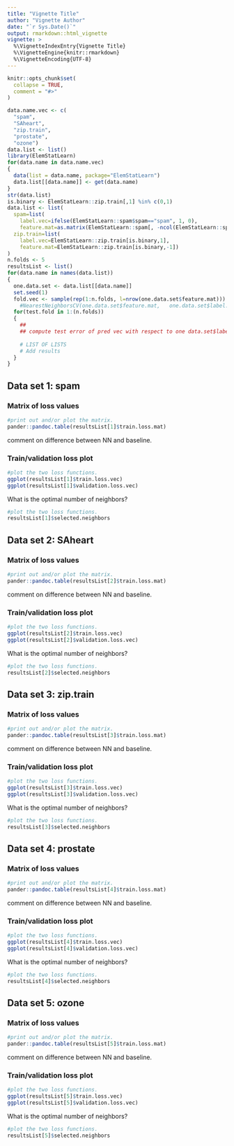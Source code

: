 ---
title: "Vignette Title"
author: "Vignette Author"
date: "`r Sys.Date()`"
output: rmarkdown::html_vignette
vignette: >
  %\VignetteIndexEntry{Vignette Title}
  %\VignetteEngine{knitr::rmarkdown}
  %\VignetteEncoding{UTF-8}
---

```{r setup, include = FALSE}
knitr::opts_chunk$set(
  collapse = TRUE,
  comment = "#>"
)
```


```{r data}
data.name.vec <- c(
  "spam",
  "SAheart",
  "zip.train",
  "prostate",
  "ozone")
data.list <- list()
library(ElemStatLearn)
for(data.name in data.name.vec)
{
  data(list = data.name, package="ElemStatLearn")
  data.list[[data.name]] <- get(data.name)
}
str(data.list)
is.binary <- ElemStatLearn::zip.train[,1] %in% c(0,1)
data.list <- list(
  spam=list(
    label.vec=ifelse(ElemStatLearn::spam$spam=="spam", 1, 0),
    feature.mat=as.matrix(ElemStatLearn::spam[, -ncol(ElemStatLearn::spam)])),
  zip.train=list(
    label.vec=ElemStatLearn::zip.train[is.binary,1],
    feature.mat=ElemStatLearn::zip.train[is.binary,-1])
)
n.folds <- 5
resultsList <- list()
for(data.name in names(data.list))
{
  one.data.set <- data.list[[data.name]]
  set.seed(1)
  fold.vec <- sample(rep(1:n.folds, l=nrow(one.data.set$feature.mat)))
    #NearestNeighborsCV(one.data.set$feature.mat,   one.data.set$label.vec)
  for(test.fold in 1:(n.folds))
  {
    ## 
    ## compute test error of pred vec with respect to one data.set$label[!is.train]
    
    # LIST OF LISTS
    # Add results 
  }
}
```

## Data set 1: spam

### Matrix of loss values

```{r, result = "asis"}
#print out and/or plot the matrix.
pander::pandoc.table(resultsList[1]$train.loss.mat)
```

comment on difference between NN and baseline.

### Train/validation loss plot

```{r}
#plot the two loss functions.
ggplot(resultsList[1]$train.loss.vec)
ggplot(resultsList[1]$validation.loss.vec)
```

What is the optimal number of neighbors?

```{r}
#plot the two loss functions.
resultsList[1]$selected.neighbors
```

## Data set 2: SAheart

### Matrix of loss values

```{r, result = "asis"}
#print out and/or plot the matrix.
pander::pandoc.table(resultsList[2]$train.loss.mat)
```

comment on difference between NN and baseline.

### Train/validation loss plot

```{r}
#plot the two loss functions.
ggplot(resultsList[2]$train.loss.vec)
ggplot(resultsList[2]$validation.loss.vec)
```

What is the optimal number of neighbors?

```{r}
#plot the two loss functions.
resultsList[2]$selected.neighbors
```

## Data set 3: zip.train

### Matrix of loss values

```{r, result = "asis"}
#print out and/or plot the matrix.
pander::pandoc.table(resultsList[3]$train.loss.mat)
```

comment on difference between NN and baseline.

### Train/validation loss plot

```{r}
#plot the two loss functions.
ggplot(resultsList[3]$train.loss.vec)
ggplot(resultsList[3]$validation.loss.vec)
```

What is the optimal number of neighbors?

```{r}
#plot the two loss functions.
resultsList[3]$selected.neighbors
```

## Data set 4: prostate 

### Matrix of loss values

```{r, result = "asis"}
#print out and/or plot the matrix.
pander::pandoc.table(resultsList[4]$train.loss.mat)
```

comment on difference between NN and baseline.

### Train/validation loss plot

```{r}
#plot the two loss functions.
ggplot(resultsList[4]$train.loss.vec)
ggplot(resultsList[4]$validation.loss.vec)
```

What is the optimal number of neighbors?

```{r}
#plot the two loss functions.
resultsList[4]$selected.neighbors
```

## Data set 5: ozone 

### Matrix of loss values

```{r, result = "asis"}
#print out and/or plot the matrix.
pander::pandoc.table(resultsList[5]$train.loss.mat)
```

comment on difference between NN and baseline.

### Train/validation loss plot

```{r}
#plot the two loss functions.
ggplot(resultsList[5]$train.loss.vec)
ggplot(resultsList[5]$validation.loss.vec)
```

What is the optimal number of neighbors?

```{r}
#plot the two loss functions.
resultsList[5]$selected.neighbors
```